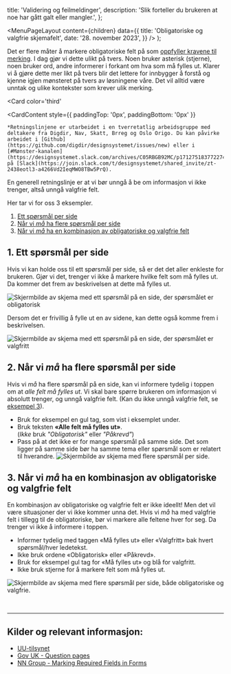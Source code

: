 

  title: 'Validering og feilmeldinger',
  description: 'Slik forteller du brukeren at noe har gått galt eller mangler.',
};

  <MenuPageLayout
    content={children}
    data={{
      title: 'Obligatoriske og valgfrie skjemafelt',
      date: '28. november 2023',
    }}
  />
);

Det er flere måter å markere obligatoriske felt på som [oppfyller kravene til merking](https://www.uutilsynet.no/veiledning/skjema/38#ledetekster_og_instruksjoner). I dag gjør vi dette ulikt på tvers. Noen bruker asterisk (stjerne), noen bruker ord, andre informerer i forkant om hva som må fylles ut. Klarer vi å gjøre dette mer likt på tvers blir det lettere for innbygger å forstå og kjenne igjen mønsteret på tvers av løsningene våre. Det vil alltid være unntak og ulike kontekster som krever ulik merking.

<Card
  color='third'
>
  <CardContent
  style={{
    paddingTop: '0px',
    paddingBottom: '0px'
  }}
  >
    *Retningslinjene er utarbeidet i en tverretatlig arbeidsgruppe med deltakere fra Digdir, Nav, Skatt, Brreg og Oslo Origo. Du kan påvirke arbeidet i [Github](https://github.com/digdir/designsystemet/issues/new) eller i [#Mønster-kanalen](https://designsystemet.slack.com/archives/C05RBGB92MC/p1712751837722749) på [Slack](https://join.slack.com/t/designsystemet/shared_invite/zt-2438eotl3-a4266Vd2IeqMWO8TBw5PrQ).

  </CardContent>
</Card>

En generell retningslinje er at vi bør unngå å be om informasjon vi ikke trenger, altså unngå valgfrie felt.

Her tar vi for oss 3 eksempler.

1. [Ett spørsmål per side](#1-ett-spørsmål-per-side)
2. [Når vi _må_ ha flere spørsmål per side](#2-når-vi-må-ha-flere-spørsmål-per-side)
3. [Når vi _må_ ha en kombinasjon av obligatoriske og valgfrie felt](#3-når-vi-må-ha-en-kombinasjon-av-obligatoriske-og-valgfrie-felt)

## 1. Ett spørsmål per side

Hvis vi kan holde oss til ett spørsmål per side, så er det det aller enkleste for brukeren. Gjør vi det, trenger vi ikke å markere hvilke felt som må fylles ut. Da kommer det frem av beskrivelsen at dette må fylles ut.

<Image
  src='/img/obligatorisk-eks1.png'
  alt='Skjermbilde av skjema med ett spørsmål på en side, der spørsmålet er obligatorisk'
  boxShadow={false}
/>

Dersom det er frivillig å fylle ut en av sidene, kan dette også komme frem i beskrivelsen.

<Image
  src='/img/obligatorisk-eks1b.png'
  alt='Skjermbilde av skjema med ett spørsmål på en side, der spørsmålet er valgfritt'
  boxShadow={false}
/>

## 2. Når vi _må_ ha flere spørsmål per side

Hvis vi _må_ ha flere spørsmål på en side, kan vi informere tydelig i toppen om at _alle felt må fylles ut_. Vi skal bare spørre brukeren om informasjon vi absolutt trenger, og unngå valgfrie felt. (Kan du ikke unngå valgfrie felt, se [eksempel 3](#3-når-vi-må-ha-en-kombinasjon-av-obligatoriske-og-valgfrie-felt)).

- Bruk for eksempel en gul tag, som vist i eksemplet under.
- Bruk teksten **«Alle felt må fylles ut»**. \
  (_Ikke_ bruk _"Obligatorisk"_ eller _"Påkrevd"_)
- Pass på at det ikke er for mange spørsmål på samme side. Det som ligger på samme side bør ha samme tema eller spørsmål som er relatert til hverandre.
  <Image
    src='/img/obligatorisk-eks2.png'
    alt='Skjermbilde av skjema med flere spørsmål per side.'
    boxShadow={false}
  />

## 3. Når vi _må_ ha en kombinasjon av obligatoriske og valgfrie felt

En kombinasjon av obligatoriske og valgfrie felt er ikke ideellt! Men det vil være situasjoner der vi ikke kommer unna det. Hvis vi _må_ ha med valgfrie felt i tillegg til de obligatoriske, bør vi markere alle feltene hver for seg. Da trenger vi ikke å informere i toppen.

- Informer tydelig med taggen «Må fylles ut» eller «Valgfritt» bak hvert spørsmål/hver ledetekst.
- Ikke bruk ordene «Obligatorisk» eller «Påkrevd».
- Bruk for eksempel gul tag for «Må fylles ut» og blå for valgfritt.
- Ikke bruk stjerne for å markere felt som må fylles ut.

<Image
  src='/img/obligatorisk-eks3.png'
  alt='Skjermbilde av skjema med flere spørsmål per side, både obligatoriske og valgfrie.'
  boxShadow={false}
/>

<br />

---

## Kilder og relevant informasjon:<br/>

- [UU-tilsynet](https://www.uutilsynet.no/veiledning/skjema/38#ledetekster_og_instruksjoner)<br/>
- [Gov UK - Question pages](https://design-system.service.gov.uk/patterns/question-pages/)
- [NN Group - Marking Required Fields in Forms](https://www.nngroup.com/articles/required-fields/)
